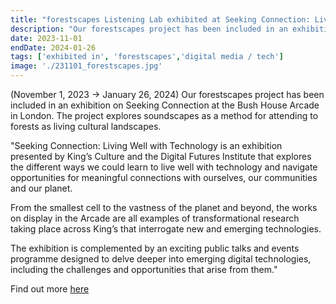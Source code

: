 ```yaml
---
title: "forestscapes Listening Lab exhibited at Seeking Connection: Living Well with Technology, King's Culture and the Digital Futures Institute"
description: "Our forestscapes project has been included in an exhibition on Seeking Connection at the Bush House Arcade in London. The project explores soundscapes as a method for attending to forests as living cultural landscapes. (November 1, 2023 → January 26, 2024)"
date: 2023-11-01
endDate: 2024-01-26
tags: ['exhibited in', 'forestscapes','digital media / tech']
image: './231101_forestscapes.jpg'
---
```


(November 1, 2023 → January 26, 2024) Our forestscapes project has been included in an exhibition on Seeking Connection at the Bush House Arcade in London. The project explores soundscapes as a method for attending to forests as living cultural landscapes.                 

"Seeking Connection: Living Well with Technology is an exhibition presented by King’s Culture and the Digital Futures Institute that explores the different ways we could learn to live well with technology and navigate opportunities for meaningful connections with ourselves, our communities and our planet.

From the smallest cell to the vastness of the planet and beyond, the works on display in the Arcade are all examples of transformational research taking place across King’s that interrogate new and emerging technologies.

The exhibition is complemented by an exciting public talks and events programme designed to delve deeper into emerging digital technologies, including the challenges and opportunities that arise from them."

Find out more [here](https://www.kcl.ac.uk/events/series/seeking-connection-living-well-with-technology-1)